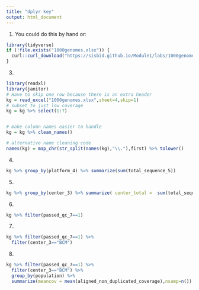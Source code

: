```yaml
---
title: "dplyr key"
output: html_document
---
```


1. You could do this by hand or: 
```r
library(tidyverse)
if (!file.exists("1000genomes.xlsx")) {
  curl::curl_download("https://sisbid.github.io/Module1/labs/1000genomes.xlsx", destfile="1000genomes.xlsx")
}
```

3. 
```r
library(readxl)
library(janitor)
# Have to skip one row because there is an extra header
kg = read_excel("1000genomes.xlsx",sheet=4,skip=1)
# subset to just low coverage
kg = kg %>% select(1:7)


# make column names easier to handle
kg = kg %>% clean_names()

# alternative name cleaning code
names(kg) = map_chr(str_split(names(kg),"\\."),first) %>% tolower()
```

4. 
```r
kg %>% group_by(platform_4) %>% summarize(sum(total_sequence_5))
```

5. 
```r
kg %>% group_by(center_3) %>% summarize( center_total =  sum(total_sequence_5))
```

6. 

```r
kg %>% filter(passed_qc_7==1)
```


7. 

```r
kg %>% filter(passed_qc_7==1) %>%
  filter(center_3=="BCM")
```

8. 

```r
kg %>% filter(passed_qc_7==1) %>%
  filter(center_3=="BCM") %>%
  group_by(population) %>%
  summarize(meancov = mean(aligned_non_duplicated_coverage),nsamp=n())
```



